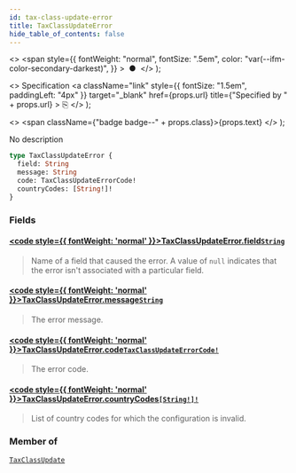 ```yaml
---
id: tax-class-update-error
title: TaxClassUpdateError
hide_table_of_contents: false
---
```


  <>
    <span
      style={{
        fontWeight: "normal",
        fontSize: ".5em",
        color: "var(--ifm-color-secondary-darkest)",
      }}
    >
      &nbsp;●&nbsp;
    </span>
  </>
);

  <>
    Specification
    <a
      className="link"
      style={{ fontSize: "1.5em", paddingLeft: "4px" }}
      target="\_blank"
      href={props.url}
      title={"Specified by " + props.url}
    >
      ⎘
    </a>
  </>
);

  <>
    <span className={"badge badge--" + props.class}>{props.text}</span>
  </>
);

No description

```graphql
type TaxClassUpdateError {
  field: String
  message: String
  code: TaxClassUpdateErrorCode!
  countryCodes: [String!]!
}
```

### Fields

#### [<code style={{ fontWeight: 'normal' }}>TaxClassUpdateError.<b>field</b></code>](#)<Bullet />[`String`](../../api-reference/miscellaneous/scalars/string) <Badge class="secondary" text="scalar"/> <Badge class="secondary" text="miscellaneous"/>

> Name of a field that caused the error. A value of `null` indicates that the error isn't associated with a particular field.

#### [<code style={{ fontWeight: 'normal' }}>TaxClassUpdateError.<b>message</b></code>](#)<Bullet />[`String`](../../api-reference/miscellaneous/scalars/string) <Badge class="secondary" text="scalar"/> <Badge class="secondary" text="miscellaneous"/>

> The error message.

#### [<code style={{ fontWeight: 'normal' }}>TaxClassUpdateError.<b>code</b></code>](#)<Bullet />[`TaxClassUpdateErrorCode!`](../../api-reference/taxes/enums/tax-class-update-error-code) <Badge class="secondary" text="non-null"/> <Badge class="secondary" text="enum"/> <Badge class="secondary" text="taxes"/>

> The error code.

#### [<code style={{ fontWeight: 'normal' }}>TaxClassUpdateError.<b>countryCodes</b></code>](#)<Bullet />[`[String!]!`](../../api-reference/miscellaneous/scalars/string) <Badge class="secondary" text="non-null"/> <Badge class="secondary" text="scalar"/> <Badge class="secondary" text="miscellaneous"/>

> List of country codes for which the configuration is invalid.

### Member of

[`TaxClassUpdate`](../../api-reference/taxes/objects/tax-class-update) <Badge class="secondary" text="object"/>
